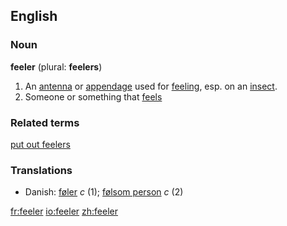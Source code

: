 ==English==

===Noun===
'''feeler''' (plural: '''feelers''')
# An [[antenna]] or [[appendage]] used for [[feel]]ing, esp. on an [[insect]].
# Someone or something that [[feel]]s

===Related terms===
[[put out feelers]]

===Translations===
*Danish: [[føler]] ''c'' (1); [[følsom person]] ''c'' (2)

[[fr:feeler]]
[[io:feeler]]
[[zh:feeler]]